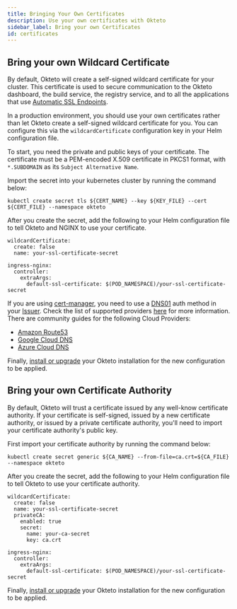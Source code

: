 ```yaml
---
title: Bringing Your Own Certificates
description: Use your own certificates with Okteto
sidebar_label: Bring your own Certificates
id: certificates
---
```


## Bring your own Wildcard Certificate

By default, Okteto will create a self-signed wildcard certificate for your cluster. This certificate is used to secure communication to the Okteto dashboard, the build service, the registry service, and to all the applications that use [Automatic SSL Endpoints](https://okteto.com/docs/cloud/ssl/).

In a production environment, you should use your own certificates rather than let Okteto create a self-signed wildcard certificate for you. You can configure this via the `wildcardCertificate` configuration key in your Helm configuration file.

To start, you need the private and public keys of your certificate. The certificate must be a PEM-encoded X.509 certificate in PKCS1 format, with `*.SUBDOMAIN` as its `Subject Alternative Name`.

Import the secret into your kubernetes cluster by running the command below:

```
kubectl create secret tls ${CERT_NAME} --key ${KEY_FILE} --cert ${CERT_FILE} --namespace okteto
```

After you create the secret, add the following to your Helm configuration file to tell Okteto and NGINX to use your certificate.

```
wildcardCertificate:
  create: false
  name: your-ssl-certificate-secret

ingress-nginx:
  controller:
    extraArgs:
      default-ssl-certificate: $(POD_NAMESPACE)/your-ssl-certificate-secret
```

If you are using [cert-manager](https://cert-manager.io/), you need to use a [DNS01](https://cert-manager.io/docs/configuration/acme/dns01/#delegated-domains-for-dns01) auth method in your [Issuer](https://cert-manager.io/docs/concepts/issuer/).
Check the list of supported providers [here](https://cert-manager.io/docs/configuration/acme/dns01/) for more information.
There are community guides for the following Cloud Providers:

- [Amazon Route53](https://community.okteto.com/t/how-do-i-configure-okteto-with-cert-manager-and-aws-route53/273/2)
- [Google Cloud DNS](https://community.okteto.com/t/how-do-i-configure-okteto-with-cert-manager-and-google-cloud-dns/274/2)
- [Azure Cloud DNS](https://community.okteto.com/t/how-do-i-configure-okteto-with-cert-manager-and-azure-cloud-dns/275/2)

Finally, [install or upgrade](/docs/self-hosted/install/deployment/) your Okteto installation for the new configuration to be applied.

## Bring your own Certificate Authority

By default, Okteto will trust a certificate issued by any well-know certificate authority. If your certificate is self-signed, issued by a new certificate authority, or issued by a private certificate authority, you'll need to import your certificate authority's public key.

First import your certificate authority by running the command below:

```
kubectl create secret generic ${CA_NAME} --from-file=ca.crt=${CA_FILE} --namespace okteto
```

After you create the secret, add the following to your Helm configuration file to tell Okteto to use your certificate authority.

```
wildcardCertificate:
  create: false
  name: your-ssl-certificate-secret
  privateCA:
    enabled: true
    secret:
      name: your-ca-secret
      key: ca.crt

ingress-nginx:
  controller:
    extraArgs:
      default-ssl-certificate: $(POD_NAMESPACE)/your-ssl-certificate-secret
```

Finally, [install or upgrade](/docs/self-hosted/install/deployment/) your Okteto installation for the new configuration to be applied.
